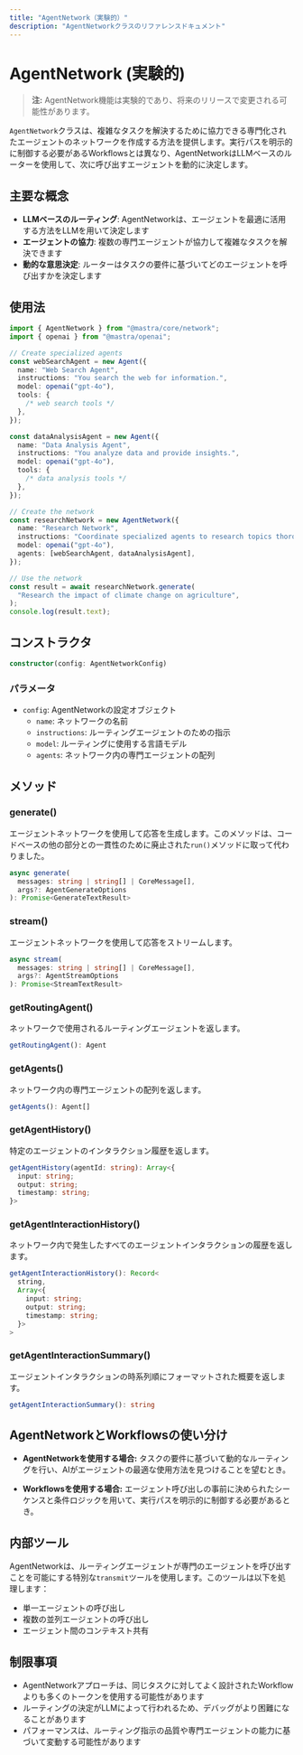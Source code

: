 ```yaml
---
title: "AgentNetwork（実験的）"
description: "AgentNetworkクラスのリファレンスドキュメント"
---
```


# AgentNetwork (実験的)

> **注:** AgentNetwork機能は実験的であり、将来のリリースで変更される可能性があります。

`AgentNetwork`クラスは、複雑なタスクを解決するために協力できる専門化されたエージェントのネットワークを作成する方法を提供します。実行パスを明示的に制御する必要があるWorkflowsとは異なり、AgentNetworkはLLMベースのルーターを使用して、次に呼び出すエージェントを動的に決定します。

## 主要な概念

- **LLMベースのルーティング**: AgentNetworkは、エージェントを最適に活用する方法をLLMを用いて決定します
- **エージェントの協力**: 複数の専門エージェントが協力して複雑なタスクを解決できます
- **動的な意思決定**: ルーターはタスクの要件に基づいてどのエージェントを呼び出すかを決定します

## 使用法

```typescript
import { AgentNetwork } from "@mastra/core/network";
import { openai } from "@mastra/openai";

// Create specialized agents
const webSearchAgent = new Agent({
  name: "Web Search Agent",
  instructions: "You search the web for information.",
  model: openai("gpt-4o"),
  tools: {
    /* web search tools */
  },
});

const dataAnalysisAgent = new Agent({
  name: "Data Analysis Agent",
  instructions: "You analyze data and provide insights.",
  model: openai("gpt-4o"),
  tools: {
    /* data analysis tools */
  },
});

// Create the network
const researchNetwork = new AgentNetwork({
  name: "Research Network",
  instructions: "Coordinate specialized agents to research topics thoroughly.",
  model: openai("gpt-4o"),
  agents: [webSearchAgent, dataAnalysisAgent],
});

// Use the network
const result = await researchNetwork.generate(
  "Research the impact of climate change on agriculture",
);
console.log(result.text);
```

## コンストラクタ

```typescript
constructor(config: AgentNetworkConfig)
```

### パラメータ

- `config`: AgentNetworkの設定オブジェクト
  - `name`: ネットワークの名前
  - `instructions`: ルーティングエージェントのための指示
  - `model`: ルーティングに使用する言語モデル
  - `agents`: ネットワーク内の専門エージェントの配列

## メソッド

### generate()

エージェントネットワークを使用して応答を生成します。このメソッドは、コードベースの他の部分との一貫性のために廃止された`run()`メソッドに取って代わりました。

```typescript
async generate(
  messages: string | string[] | CoreMessage[],
  args?: AgentGenerateOptions
): Promise<GenerateTextResult>
```

### stream()

エージェントネットワークを使用して応答をストリームします。

```typescript
async stream(
  messages: string | string[] | CoreMessage[],
  args?: AgentStreamOptions
): Promise<StreamTextResult>
```

### getRoutingAgent()

ネットワークで使用されるルーティングエージェントを返します。

```typescript
getRoutingAgent(): Agent
```

### getAgents()

ネットワーク内の専門エージェントの配列を返します。

```typescript
getAgents(): Agent[]
```

### getAgentHistory()

特定のエージェントのインタラクション履歴を返します。

```typescript
getAgentHistory(agentId: string): Array<{
  input: string;
  output: string;
  timestamp: string;
}>
```

### getAgentInteractionHistory()

ネットワーク内で発生したすべてのエージェントインタラクションの履歴を返します。

```typescript
getAgentInteractionHistory(): Record<
  string,
  Array<{
    input: string;
    output: string;
    timestamp: string;
  }>
>
```

### getAgentInteractionSummary()

エージェントインタラクションの時系列順にフォーマットされた概要を返します。

```typescript
getAgentInteractionSummary(): string
```

## AgentNetworkとWorkflowsの使い分け

- **AgentNetworkを使用する場合:** タスクの要件に基づいて動的なルーティングを行い、AIがエージェントの最適な使用方法を見つけることを望むとき。

- **Workflowsを使用する場合:** エージェント呼び出しの事前に決められたシーケンスと条件ロジックを用いて、実行パスを明示的に制御する必要があるとき。

## 内部ツール

AgentNetworkは、ルーティングエージェントが専門のエージェントを呼び出すことを可能にする特別な`transmit`ツールを使用します。このツールは以下を処理します：

- 単一エージェントの呼び出し
- 複数の並列エージェントの呼び出し
- エージェント間のコンテキスト共有

## 制限事項

- AgentNetworkアプローチは、同じタスクに対してよく設計されたWorkflowよりも多くのトークンを使用する可能性があります
- ルーティングの決定がLLMによって行われるため、デバッグがより困難になることがあります
- パフォーマンスは、ルーティング指示の品質や専門エージェントの能力に基づいて変動する可能性があります
